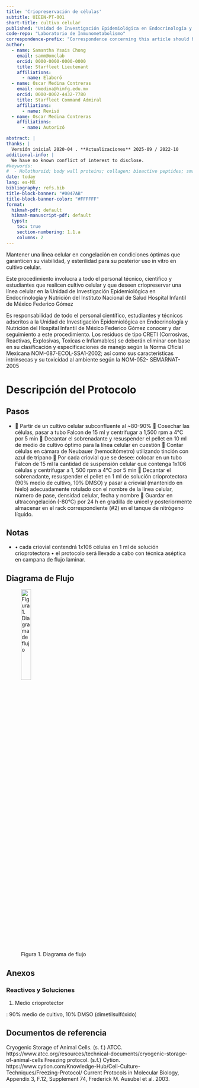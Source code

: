 ```yaml
---
title: 'Criopreservación de células'
subtitle: UIEEN-PT-001
short-title: cultivo celular
published: "Unidad de Investigación Epidemiológica en Endocrinología y Nutrición"
code-repo: "Laboratorio de Inmunometabolismo"
correspondence-prefix: "Correspondence concerning this article should be addressed to"
author:
  - name: Samantha Ysais Chong
    email: samm@omclab
    orcid: 0000-0000-0000-0000
    title: Starfleet Lieutenant
    affiliations: 
      - name: Elaboró
  - name: Oscar Medina Contreras
    email: omedina@himfg.edu.mx
    orcid: 0000-0002-4432-7780
    title: Starfleet Command Admiral
    affiliations: 
      - name: Revisó
  - name: Oscar Medina Contreras
    affiliations: 
      - name: Autorizó

abstract: |
thanks: |
  Versión inicial 2020-04 . **Actualizaciones** 2025-09 / 2022-10
additional-info: |
  We have no known conflict of interest to disclose.
#keywords:
#  - Holothuroid; body wall proteins; collagen; bioactive peptides; small molecular weight peptides; wound healing *in vitro*
date: today
lang: es-MX
bibliography: refs.bib
title-block-banner: "#0047AB"
title-block-banner-color: "#FFFFFF"
format:
  hikmah-pdf: default
  hikmah-manuscript-pdf: default
  typst:
    toc: true
    section-numbering: 1.1.a
    columns: 2
---
```


::: {.callout-note title="Propósito"}
Mantener una línea celular en congelación en condiciones óptimas que garanticen su viabilidad, y esterilidad para su posterior uso in vitro en cultivo celular.
:::

::: {.callout-note title="Alcance"}
Este procedimiento involucra a todo el personal técnico, científico y estudiantes que realicen cultivo celular y que deseen criopreservar una línea celular en la Unidad de Investigación Epidemiológica en Endocrinología y Nutrición del Instituto Nacional de Salud Hospital Infantil de México Federico Gómez
:::

::: {.callout-note title="Políticas de operación, normas y lineamientos"}
Es responsabilidad de todo el personal científico, estudiantes y técnicos
adscritos a la Unidad de Investigación Epidemiológica en Endocrinología
y Nutrición del Hospital Infantil de México Federico Gómez conocer y dar
seguimiento a este procedimiento. Los residuos de tipo CRETI
(Corrosivas, Reactivas, Explosivas, Toxicas e Inflamables) se deberán
eliminar con base en su clasificación y especificaciones de manejo según
la Norma Oficial Mexicana NOM-087-ECOL-SSA1-2002; así como sus
características intrínsecas y su toxicidad al ambiente según la NOM-052-
SEMARNAT-2005
:::

\newpage

# Descripción del Protocolo

::: callout-note
## Pasos

- 	Partir de un cultivo celular subconfluente al ~80-90% 
	Cosechar las células, pasar a tubo Falcon de 15 ml y centrifugar a 1,500 rpm a 4°C por 5 min 
	Decantar el sobrenadante y resuspender el pellet en 10 ml de medio de cultivo óptimo para la línea celular en cuestión
	Contar células en cámara de Neubauer (hemocitómetro) utilizando tinción con azul de tripano
	Por cada criovial que se desee: colocar en un tubo Falcon de 15 ml la cantidad de suspensión celular que contenga 1x106 células y centrifugar a 1, 500 rpm a 4°C por 5 min 
	Decantar el sobrenadante, resuspender el pellet en 1 ml de solución crioprotectora (90% medio de cultivo, 10% DMSO) y pasar a criovial (mantenido en hielo) adecuadamente rotulado con el nombre de la línea celular, número de pase, densidad celular, fecha y nombre 
	Guardar en ultracongelación (-80°C) por 24 h en gradilla de unicel y posteriormente almacenar en el rack correspondiente (#2) en el tanque de nitrógeno líquido.

:::

::: {.callout-caution collapse="true"}
## Notas

- •	cada criovial contendrá 1x106 células en 1 ml de solución crioprotectora
•	el protocolo será llevado a cabo con técnica aséptica en campana de flujo laminar.



:::

## Diagrama de Flujo

![Figura 1. Diagrama de flujo](notebooks/images/freeze.png){width="25%"}

\newpage

## Anexos

### Reactivos y Soluciones

(@) Medio crioprotector

: 90% medio de cultivo, 10% DMSO (dimetilsulfóxido)

## Documentos de referencia

Cryogenic Storage of Animal Cells. (s. f.) ATCC. https://www.atcc.org/resources/technical-documents/cryogenic-storage-of-animal-cells
Freezing protocol. (s.f.) Cytion. https://www.cytion.com/Knowledge-Hub/Cell-Culture-Techniques/Freezing-Protocol/ 
Current Protocols in Molecular Biology, Appendix 3, F.12, Supplement 74, Frederick M. Ausubel et al. 2003.
